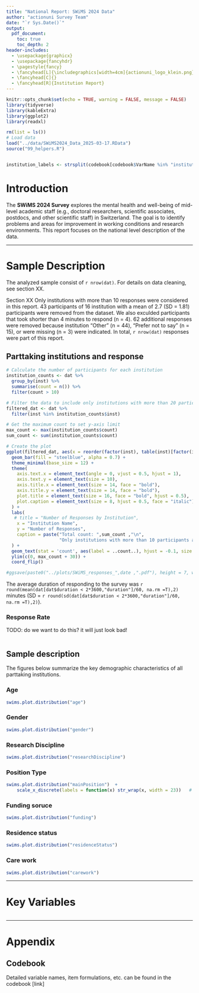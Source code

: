 ```yaml
---
title: "National Report: SWiMS 2024 Data"
author: "actionuni Survey Team"
date: "`r Sys.Date()`"
output:
  pdf_document:
    toc: true
    toc_depth: 2
header-includes:
  - \usepackage{graphicx}
  - \usepackage{fancyhdr}
  - \pagestyle{fancy}
  - \fancyhead[L]{\includegraphics[width=4cm]{actionuni_logo_klein.png}}
  - \fancyhead[C]{}
  - \fancyhead[R]{Institution Report}
---
```



```r
knitr::opts_chunk$set(echo = TRUE, warning = FALSE, message = FALSE)
library(tidyverse)
library(kableExtra)
library(ggplot2)
library(readxl)
```

```r
rm(list = ls())
# Load data
load("../data/SWiMS2024_Data_2025-03-17.RData")
source("99_helpers.R")


institution_labels <- strsplit(codebook[codebook$VarName %in% "institution","Labels"],"//")[[1]]

```

# Introduction

The **SWiMS 2024 Survey** explores the mental health and well-being of mid-level academic staff (e.g., doctoral researchers, scientific associates, postdocs, and other scientific staff) in Switzerland. The goal is to identify problems and areas for improvement in working conditions and research environments. This report focuses on the national level description of the data.

---
  
# Sample Description

The analyzed sample consist of `r nrow(dat)`. For details on data cleaning, see section XX.

Section XX
Only institutions with more than 10 responses were considered in this report. 43 participants of 16 institution with a mean of 2.7 (SD = 1.81) participants were removed from the dataset. We also exculded participants that took shorter than 4 minutes to respond (n = 4). 
62 additional responses were removed because institution "Other" (n = 44), "Prefer not to say" (n = 15), or were missing (n = 3) were indicated. In total, `r nrow(dat)` responses were part of this report.


## Parttaking institutions and response

```r

# Calculate the number of participants for each institution
institution_counts <- dat %>%
  group_by(inst) %>%
  summarise(count = n()) %>%
  filter(count > 10)

# Filter the data to include only institutions with more than 20 participants
filtered_dat <- dat %>%
  filter(inst %in% institution_counts$inst)

# Get the maximum count to set y-axis limit
max_count <- max(institution_counts$count)
sum_count <- sum(institution_counts$count)

# Create the plot
ggplot(filtered_dat, aes(x = reorder(factor(inst), table(inst)[factor(inst)]), y = ..count..)) +  
  geom_bar(fill = "steelblue", alpha = 0.7) +
  theme_minimal(base_size = 12) +
  theme(
    axis.text.x = element_text(angle = 0, vjust = 0.5, hjust = 1),
    axis.text.y = element_text(size = 10),
    axis.title.x = element_text(size = 14, face = "bold"),
    axis.title.y = element_text(size = 14, face = "bold"),
    plot.title = element_text(size = 16, face = "bold", hjust = 0.5),
    plot.caption = element_text(size = 8, hjust = 0.5, face = "italic")
  ) +
  labs(
   # title = "Number of Responses by Institution",
    x = "Institution Name",
    y = "Number of Responses",
    caption = paste("Total count: ",sum_count ,"\n",
                    "Only institutions with more than 10 participants are displayed.")
  ) +
  geom_text(stat = 'count', aes(label = ..count..), hjust = -0.1, size = 3.5) +
  ylim(c(0, max_count + 30)) +
  coord_flip()

#ggsave(paste0("../plots/SWiMS_responses_",date ,".pdf"), height = 7, width = 8)
```

The average duration of responding to the survey was `r round(mean(dat[dat$duration < 2*3600,"duration"]/60, na.rm =T),2)` minutes (SD = `r round(sd(dat[dat$duration < 2*3600,"duration"]/60, na.rm =T),2)`).

### Response Rate

TODO: do we want to do this? it will just look bad!

```r


```


## Sample description 
  
The figures below summarize the key demographic characteristics of all parttaking institutions.

### Age

```r
swims.plot.distribution("age")
```
### Gender

```r
swims.plot.distribution("gender")
```

### Research Discipline

```r
swims.plot.distribution("researchDiscipline") 

```

### Position Type

```r
swims.plot.distribution("mainPosition")  + 
    scale_x_discrete(labels = function(x) str_wrap(x, width = 23))   # Apply text wrapping

```

### Funding soruce

```r
swims.plot.distribution("funding")
```


### Residence status

```r
swims.plot.distribution("residenceStatus")
```

### Care work

```r
swims.plot.distribution("carework")
```


---
  
# Key Variables

```r

```

---
  
# Appendix
  
## Codebook
  
Detailed variable names, item formulations, etc. can be found in the codebook [link]